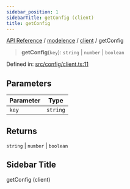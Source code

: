 ```yaml
---
sidebar_position: 1
sidebarTitle: getConfig (client)
title: getConfig
---
```


[API Reference](/api-reference/modelence/client/functions/../../../index) / [modelence](/api-reference/modelence/client/functions/../../index) / [client](/api-reference/modelence/client/functions/../index) / getConfig

> **getConfig**(`key`): `string` \| `number` \| `boolean`

Defined in: [src/config/client.ts:11](https://github.com/modelence/modelence/blob/5904a57fe50964e5b66f94e20b2f5e3f75002742/packages/modelence/src/config/client.ts#L11)

## Parameters

| Parameter | Type |
| ------ | ------ |
| `key` | `string` |

## Returns

`string` \| `number` \| `boolean`

## Sidebar Title

getConfig (client)
